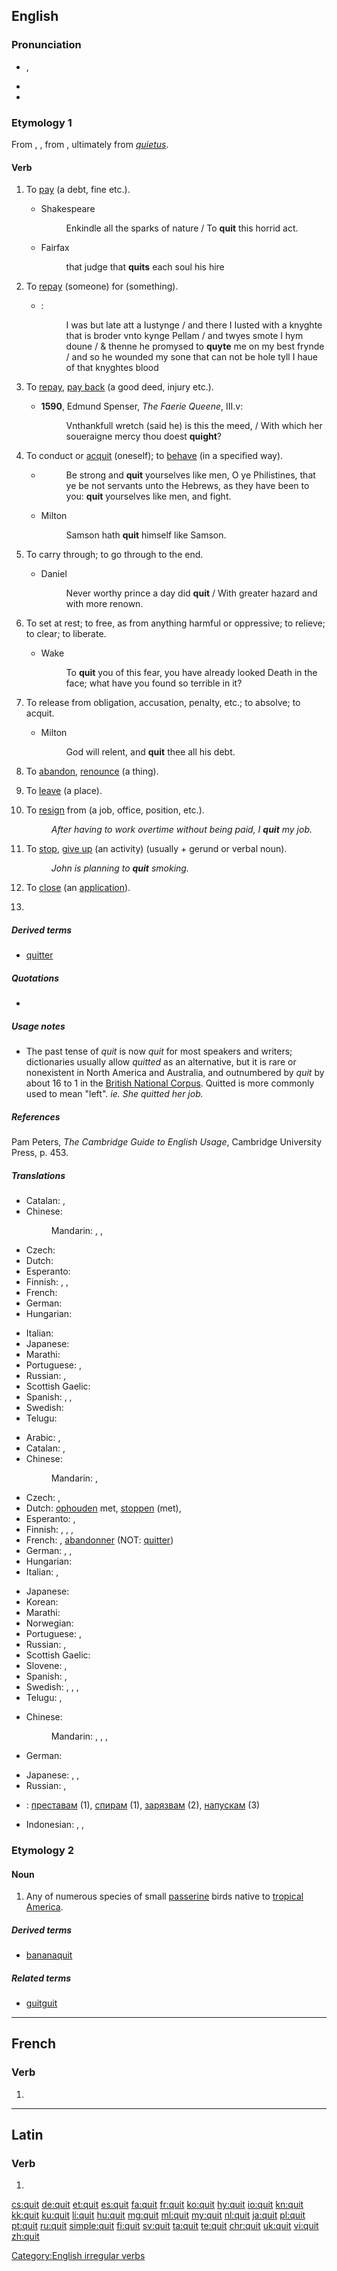 {{also|quít|quît}}
==English==

===Pronunciation===
* {{enPR|kwĭt}}, {{IPA|/kwɪt/|lang=en}}
* {{audio|en-us-quit.ogg|Audio (US)|lang=en}}
* {{rhymes|ɪt|lang=en}}

===Etymology 1===
From {{etyl|xno|en}} {{term|quiter|lang=fro}}, {{etyl|fro|en}} {{term|quiter|lang=fro}}, from {{term|quite||acquited, quit|lang=fro}}, ultimately from {{etyl|la|en}} ''[[quietus]]''.

====Verb====
{{en-verb|quits|quitting|quit|past2=quitted}}

#{{context|transitive|archaic|lang=en}} To [[pay]] (a debt, fine etc.).
#*Shakespeare
#*:Enkindle all the sparks of nature / To '''quit''' this horrid act.
#*Fairfax
#*:that judge that '''quits''' each soul his hire
#{{context|transitive|obsolete|lang=en}} To [[repay]] (someone) for (something).
#*{{RQ:Mlry MrtDrthr|4.14|2|II|xiv}}:
#*:I was but late att a Iustynge / and there I Iusted with a knyghte that is broder vnto kynge Pellam / and twyes smote I hym doune / & thenne he promysed to '''quyte''' me on my best frynde / and so he wounded my sone that can not be hole tyll I haue of that knyghtes blood
#{{context|transitive|obsolete|lang=en}} To [[repay]], [[pay back]] (a good deed, injury etc.).
#*'''1590''', Edmund Spenser, ''The Faerie Queene'', III.v:
#*:Vnthankfull wretch (said he) is this the meed, / With which her soueraigne mercy thou doest '''quight'''?
#{{context|reflexive|archaic|lang=en}} To conduct or [[acquit]] (oneself); to [[behave]] (in a specified way).
#*{{RQ:Authorized Version|1 Samuel|4|9}}
#*:Be strong and '''quit''' yourselves like men, O ye Philistines, that ye be not servants unto the Hebrews, as they have been to you: '''quit''' yourselves like men, and fight.
#*Milton
#*:Samson hath '''quit''' himself like Samson.
#{{context|transitive|archaic|lang=en}} To carry through; to go through to the end.
#*Daniel
#*:Never worthy prince a day did '''quit''' / With greater hazard and with more renown.
#{{context|transitive|lang=en}} To set at rest; to free, as from anything harmful or oppressive; to relieve; to clear; to liberate.
#*Wake
#*:To '''quit''' you of this fear, you have already looked Death in the face; what have you found so terrible in it?
#{{context|transitive|lang=en}} To release from obligation, accusation, penalty, etc.; to absolve; to acquit.
#*Milton
#*:God will relent, and '''quit''' thee all his debt.
#{{context|transitive|lang=en}} To [[abandon]], [[renounce]] (a thing).
#{{context|transitive|lang=en}} To [[leave]] (a place).
#{{context|transitive|intransitive|lang=en}} To [[resign]] from (a job, office, position, etc.).
#:''After having to work overtime without being paid, I '''quit''' my job.''
#{{context|transitive|intransitive|lang=en}} To [[stop]], [[give up]] (an activity) (usually + gerund or verbal noun).
#:''John is planning to '''quit''' smoking.''
#{{context|transitive|computing|lang=en}} To [[close]] (an [[application]]).
#{{en-past of|quit}}

=====Derived terms=====
* [[quitter]]

=====Quotations=====
* {{seeCites}}

=====Usage notes=====
* The past tense of ''quit'' is now ''quit'' for most speakers and writers; dictionaries usually allow ''quitted'' as an alternative, but it is rare or nonexistent in North America and Australia, and outnumbered by ''quit'' by about 16 to 1 in the [http://www.natcorp.ox.ac.uk/ British National Corpus].  Quitted is more commonly used to mean "left". ''ie. She quitted her job.''

=====References=====
Pam Peters, ''The Cambridge Guide to English Usage'', Cambridge University Press, p. 453.

=====Translations=====
{{trans-top|to leave}}
* Catalan: {{t+|ca|sortir}}, {{t+|ca|eixir}}
* Chinese:
*: Mandarin: {{t+|cmn|走|tr=zǒu|sc=Hani}}, {{t|cmn|離開|sc=Hani}}, {{t+|cmn|离开|tr=líkāi|sc=Hani}}
* Czech: {{t+|cs|opustit}}
* Dutch: {{t+|nl|verlaten}}
* Esperanto: {{t|eo|forlasi}}
* Finnish: {{t+|fi|lähteä}}, {{t+|fi|poistua}}, {{t+|fi|jättää}}
* French: {{t+|fr|quitter}}
* German: {{t+|de|verlassen}}
* Hungarian: {{t+|hu|otthagy}}
{{trans-mid}}
* Italian: {{t+|it|lasciare}}
* Japanese: {{t+|ja|去る|tr=さる, saru|sc=Jpan}}
* Marathi: {{t|mr|सोडून जाणे|tr=soḍūna zāṇe|sc=Deva}}
* Portuguese: {{t+|pt|sair}}, {{t+|pt|abandonar}}
* Russian: {{t+|ru|уходи́ть|impf|sc=Cyrl}}, {{t+|ru|уйти́|pf|sc=Cyrl}}
* Scottish Gaelic: {{t|gd|falbh}}
* Spanish: {{t+|es|salir}}, {{t+|es|abandonar}}, {{t+|es|dejar}}
* Swedish: {{t+|sv|lämna}}
* Telugu: {{t|te|వదలివెళ్ళు}}
{{trans-bottom}}

{{trans-top|to give up, stop doing something}}
* Arabic: {{t|ar|تخلى عن|tr=taxálla ʕan}}, {{t|ar|توقف|tr=tawaqqafa}}
* Catalan: {{t+|ca|deixar}}, {{t+|ca|aturar}}
* Chinese:
*: Mandarin: {{t+|cmn|放棄|sc=Hani}}, {{t+|cmn|放弃|tr=fàngqì|sc=Hani}}
* Czech: {{t+|cs|přestat}}, {{t+|cs|skončit}}
* Dutch: [[ophouden]] met, [[stoppen]] (met), {{t+|nl|opgeven}}
* Esperanto: {{t+|eo|ĉesi}}, {{t|eo|rezigni}}
* Finnish: {{t+|fi|lopettaa}}, {{t+|fi|lakata}}, {{t+|fi|luovuttaa}}, {{t+|fi|luopua}}
* French: {{t+|fr|arrêter}}, [[abandonner]] (NOT: [[quitter]])
* German: {{t+|de|aufhören}}, {{t+|de|aufgeben}}, {{t|de|sein lassen}}
* Hungarian: {{t+|hu|abbahagy}}
* Italian: {{t+|it|smettere}}, {{t+|it|abbandonare}}
{{trans-mid}}
* Japanese: {{t+|ja|止める|tr=yameru}}
* Korean: {{t+|ko|그만두다|tr=geumanduda}}
* Marathi: {{t|mr|सोडणे|tr=soḍaṇe|sc=Deva}}
* Norwegian: {{t+|no|slutte}}
* Portuguese: {{t+|pt|parar}}, {{t+|pt|desistir}}
* Russian: {{t+|ru|броса́ть|impf}}, {{t+|ru|бро́сить|pf}}
* Scottish Gaelic: {{t|gd|sguir de}}
* Slovene: {{t+|sl|končati}}, {{t|sl|nehati}}
* Spanish: {{t+|es|dejar}}, {{t+|es|parar}}
* Swedish: {{t+|sv|sluta}}, {{t|sv|sluta upp}}, {{t+|sv|upphöra}}, {{t|sv|höra upp}}
* Telugu: {{t|te|వదలిపెట్టు}}, {{t|te|వదులుకొను}}
{{trans-bottom}}

{{trans-top|to resign}}
* Chinese:
*: Mandarin: {{t|cmn|辭去|sc=Hani}}, {{t+|cmn|辞去|tr=cíqù|sc=Hani}}, {{t+|cmn|辭職|sc=Hani}}, {{t+|cmn|辞职|tr=cízhí|sc=Hani}}
* German: {{t+|de|kündigen}}
{{trans-mid}}
* Japanese: {{t|ja|辞任|tr=じにんする, jinin suru|alt=辞任する|sc=Jpan}}, {{t+|ja|辞職|tr=じしょくする, jishoku suru|alt=辞職する|sc=Jpan}}, {{t+|ja|辞める|tr=やめる, yameru|sc=Jpan}}
* Russian: {{t+|ru|увольня́ться|impf|sc=Cyrl}}, {{t+|ru|уво́литься|pf|sc=Cyrl}}
{{trans-bottom}}

{{checktrans-top}}
* {{ttbc|bg}}: [[преставам]] (1), [[спирам]] (1), [[зарязвам]] (2), [[напускам]] (3)
{{trans-mid}}
* Indonesian: {{t-check|id|keluar}}, {{t-check|id|henti|alt=berhenti}}, {{t-check|id|henti|alt=menghentikan}}
{{trans-bottom}}

===Etymology 2===

====Noun====
{{en-noun}}

# Any of numerous species of small [[passerine]] birds native to [[tropical]] [[America]].

=====Derived terms=====
* [[bananaquit]]

=====Related terms=====
* [[guitguit]]

[[Category:English irregular verbs]]

----

==French==

===Verb===
{{fr-verb-form}}

# {{conjugation of|quérir||3|s|[[past historic]]|lang=fr}}

----

==Latin==

===Verb===
{{la-verb-form|quit}}

# {{conjugation of|queō||3|s|pres|act|ind|lang=la}}

[[cs:quit]]
[[de:quit]]
[[et:quit]]
[[es:quit]]
[[fa:quit]]
[[fr:quit]]
[[ko:quit]]
[[hy:quit]]
[[io:quit]]
[[kn:quit]]
[[kk:quit]]
[[ku:quit]]
[[li:quit]]
[[hu:quit]]
[[mg:quit]]
[[ml:quit]]
[[my:quit]]
[[nl:quit]]
[[ja:quit]]
[[pl:quit]]
[[pt:quit]]
[[ru:quit]]
[[simple:quit]]
[[fi:quit]]
[[sv:quit]]
[[ta:quit]]
[[te:quit]]
[[chr:quit]]
[[uk:quit]]
[[vi:quit]]
[[zh:quit]]
